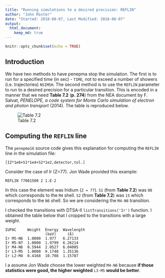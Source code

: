 ```yaml
---
title: "Running simulations to a desired precision: REFLIN"
author: "John Minter"
date: "Started: 2018-08-07, Last Modified: 2018-08-07"
output:
  html_document:
    keep_md: true
---
```


```r
knitr::opts_chunk$set(echo = TRUE)
```

## Introduction

We have two methods to have penepma stop the simulation. The first is to 
run for a specified time (in sec) - `TIME`, not to exceed a number of showers
(i.e. trajectories) `NSIMSH`. The second method is to use the `REFLIN` parameter
to run to a desired precision for a particular transition. This is encoded in
a manner that we need **Table 7.2** (**p. 274**) from the NEA document by F. Salvat,
*PENELOPE, a code system for Monte Carlo simulation of electron and photon transport*
(2014). The table is reproduced below.

![Table 7.2](./img/penepma-2014-shell-nomenclature.png)

## Computing the `REFLIN` line

The `penepma16` source code gives this explanation for computing the `REFLIN`
line in the simulation file:

```
[IZ*1e6+S1*1e4+S2*1e2,detector,tol.]
```

Consider the case of Ir (Z=77). Jon Wade provided this example:

```
REFLIN 77081500 2 1.E-2
```

In this case the element was Iridium (`Z = 77`). `S1` (from **Table 7.2**)
was `08` which corresponds to the `M4` shell. `S2` (from **Table 7.2**) was `15`
which corresponds to the `N6` shell. So we are considering the `M4-N6`
transition.

I checked the transitions with DTSA-II `listTransitions('Ir')` function.
I obtained the table below that I cropped to the transitions with a large weight.

```
IUPAC     Weight  Energy  Wavelength
                  (keV)     (Å)
Ir M5-N6  1.0000  1.977   6.27133
Ir M5-N7  1.0000  1.9799  6.26214
Ir M4-N6  0.5944  2.0527  6.04005
Ir L3-M5  1.0000  9.1748  1.35136
Ir L2-M4  0.4168  10.708  1.15787
```


I a assume Jon Wade choose the lower weighted `M4-N6` because
**if those statistics were good, the higher weighted** `L3-M5`
**would be better**.




